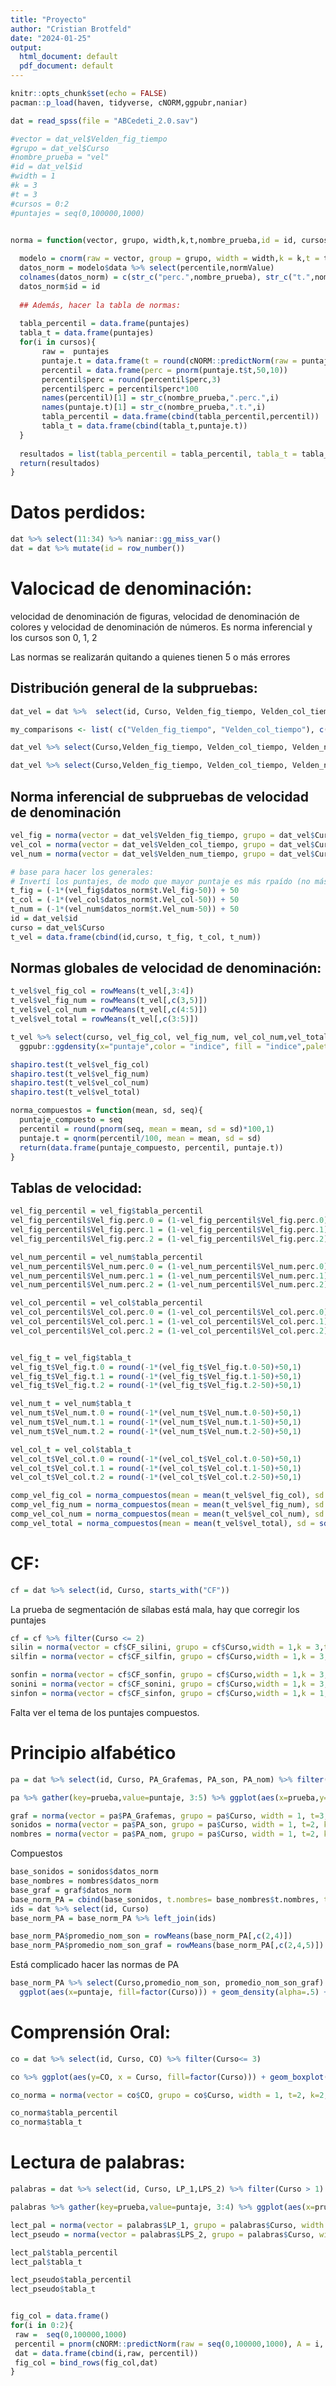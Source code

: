 ---
title: "Proyecto"
author: "Cristian Brotfeld"
date: "2024-01-25"
output:
  html_document: default
  pdf_document: default
---

```{r setup, include=FALSE}
knitr::opts_chunk$set(echo = FALSE)
pacman::p_load(haven, tidyverse, cNORM,ggpubr,naniar)
```

```{r}
dat = read_spss(file = "ABCedeti_2.0.sav")
```


```{r}
#vector = dat_vel$Velden_fig_tiempo
#grupo = dat_vel$Curso
#nombre_prueba = "vel"
#id = dat_vel$id
#width = 1
#k = 3
#t = 3
#cursos = 0:2
#puntajes = seq(0,100000,1000)


norma = function(vector, grupo, width,k,t,nombre_prueba,id = id, cursos,puntajes){
  
  modelo = cnorm(raw = vector, group = grupo, width = width,k = k,t = t)
  datos_norm = modelo$data %>% select(percentile,normValue)
  colnames(datos_norm) = c(str_c("perc.",nombre_prueba), str_c("t.",nombre_prueba))
  datos_norm$id = id
  
  ## Además, hacer la tabla de normas:
  
  tabla_percentil = data.frame(puntajes)
  tabla_t = data.frame(puntajes)
  for(i in cursos){
       raw =  puntajes
       puntaje.t = data.frame(t = round(cNORM::predictNorm(raw = puntajes, A = i, model = modelo),1))
       percentil = data.frame(perc = pnorm(puntaje.t$t,50,10))
       percentil$perc = round(percentil$perc,3)
       percentil$perc = percentil$perc*100
       names(percentil)[1] = str_c(nombre_prueba,".perc.",i)
       names(puntaje.t)[1] = str_c(nombre_prueba,".t.",i)
       tabla_percentil = data.frame(cbind(tabla_percentil,percentil))
       tabla_t = data.frame(cbind(tabla_t,puntaje.t))
  }
  
  resultados = list(tabla_percentil = tabla_percentil, tabla_t = tabla_t, datos_norm = datos_norm)
  return(resultados)
}
```


# Datos perdidos:

```{r}
dat %>% select(11:34) %>% naniar::gg_miss_var()
dat = dat %>% mutate(id = row_number())
```


# Valocicad de denominación:


velocidad de denominación de figuras, velocidad de denominación de colores y velocidad de denominación de números.
Es norma inferencial y los cursos son 0, 1, 2

Las normas se realizarán quitando a quienes tienen 5 o más errores

## Distribución general de la subpruebas:

```{r}
dat_vel = dat %>%  select(id, Curso, Velden_fig_tiempo, Velden_col_tiempo, Velden_num_tiempo, Velden_fig_err, Velden_col_err, Velden_num_err) %>% filter(Velden_fig_err < 5, Velden_num_err < 5, Velden_col_err < 5, Curso <= 2) 
```


```{r fig.width=10,fig.height=8}
my_comparisons <- list( c("Velden_fig_tiempo", "Velden_col_tiempo"), c("Velden_fig_tiempo", "Velden_num_tiempo"), c("Velden_col_tiempo", "Velden_num_tiempo"))

dat_vel %>% select(Curso,Velden_fig_tiempo, Velden_col_tiempo, Velden_num_tiempo) %>% gather(key=prueba,value = puntaje, 2:4) %>% filter(puntaje > 0) %>%  ggboxplot(x="Curso", y="puntaje",color = "prueba", palette = "jco")
```



```{r fig.width=10,fig.height=8}
dat_vel %>% select(Curso,Velden_fig_tiempo, Velden_col_tiempo, Velden_num_tiempo) %>% gather(key=prueba,value = puntaje, 2:4) %>% ggecdf(x="puntaje",color = "prueba", fill = "prueba",palette = "jco") + facet_wrap(~Curso)
```


## Norma inferencial de subpruebas de velocidad de denominación


```{r}
vel_fig = norma(vector = dat_vel$Velden_fig_tiempo, grupo = dat_vel$Curso,width = 1,k = 3,t = 3,nombre_prueba = "Vel_fig",id = dat_vel$id,cursos = 0:2,puntajes = seq(0,84000,1000))
vel_col = norma(vector = dat_vel$Velden_col_tiempo, grupo = dat_vel$Curso,width = 1,k = 3,t = 3,nombre_prueba = "Vel_col",id = dat_vel$id,cursos = 0:2,puntajes = seq(0,84000,1000))
vel_num = norma(vector = dat_vel$Velden_num_tiempo, grupo = dat_vel$Curso,width = 1,k = 3,t = 3,nombre_prueba = "Vel_num",id = dat_vel$id,cursos = 0:2,puntajes = seq(0,84000,1000))
```



```{r}
# base para hacer los generales:
# Invertí los puntajes, de modo que mayor puntaje es más rpaído (no más lento)
t_fig = (-1*(vel_fig$datos_norm$t.Vel_fig-50)) + 50
t_col = (-1*(vel_col$datos_norm$t.Vel_col-50)) + 50
t_num = (-1*(vel_num$datos_norm$t.Vel_num-50)) + 50
id = dat_vel$id
curso = dat_vel$Curso
t_vel = data.frame(cbind(id,curso, t_fig, t_col, t_num))
```



## Normas globales de velocidad de denominación:


```{r}
t_vel$vel_fig_col = rowMeans(t_vel[,3:4])
t_vel$vel_fig_num = rowMeans(t_vel[,c(3,5)])
t_vel$vel_col_num = rowMeans(t_vel[,c(4:5)])
t_vel$vel_total = rowMeans(t_vel[,c(3:5)])
```


```{r}
t_vel %>% select(curso, vel_fig_col, vel_fig_num, vel_col_num,vel_total) %>% gather(key=indice, value=puntaje, 2:5) %>% 
  ggpubr::ggdensity(x="puntaje",color = "indice", fill = "indice",palette = "jco", add="mean") + facet_wrap(~curso)
```


```{r}
shapiro.test(t_vel$vel_fig_col)
shapiro.test(t_vel$vel_fig_num)
shapiro.test(t_vel$vel_col_num)
shapiro.test(t_vel$vel_total)
```


```{r}
norma_compuestos = function(mean, sd, seq){
  puntaje_compuesto = seq
  percentil = round(pnorm(seq, mean = mean, sd = sd)*100,1)
  puntaje.t = qnorm(percentil/100, mean = mean, sd = sd)
  return(data.frame(puntaje_compuesto, percentil, puntaje.t))
}
```

## Tablas de velocidad:


```{r}
vel_fig_percentil = vel_fig$tabla_percentil
vel_fig_percentil$Vel_fig.perc.0 = (1-vel_fig_percentil$Vel_fig.perc.0)
vel_fig_percentil$Vel_fig.perc.1 = (1-vel_fig_percentil$Vel_fig.perc.1)
vel_fig_percentil$Vel_fig.perc.2 = (1-vel_fig_percentil$Vel_fig.perc.2)

vel_num_percentil = vel_num$tabla_percentil
vel_num_percentil$Vel_num.perc.0 = (1-vel_num_percentil$Vel_num.perc.0)
vel_num_percentil$Vel_num.perc.1 = (1-vel_num_percentil$Vel_num.perc.1)
vel_num_percentil$Vel_num.perc.2 = (1-vel_num_percentil$Vel_num.perc.2)

vel_col_percentil = vel_col$tabla_percentil
vel_col_percentil$Vel_col.perc.0 = (1-vel_col_percentil$Vel_col.perc.0)
vel_col_percentil$Vel_col.perc.1 = (1-vel_col_percentil$Vel_col.perc.1)
vel_col_percentil$Vel_col.perc.2 = (1-vel_col_percentil$Vel_col.perc.2)


vel_fig_t = vel_fig$tabla_t
vel_fig_t$Vel_fig.t.0 = round(-1*(vel_fig_t$Vel_fig.t.0-50)+50,1)
vel_fig_t$Vel_fig.t.1 = round(-1*(vel_fig_t$Vel_fig.t.1-50)+50,1)
vel_fig_t$Vel_fig.t.2 = round(-1*(vel_fig_t$Vel_fig.t.2-50)+50,1)

vel_num_t = vel_num$tabla_t
vel_num_t$Vel_num.t.0 = round(-1*(vel_num_t$Vel_num.t.0-50)+50,1)
vel_num_t$Vel_num.t.1 = round(-1*(vel_num_t$Vel_num.t.1-50)+50,1)
vel_num_t$Vel_num.t.2 = round(-1*(vel_num_t$Vel_num.t.2-50)+50,1)

vel_col_t = vel_col$tabla_t
vel_col_t$Vel_col.t.0 = round(-1*(vel_col_t$Vel_col.t.0-50)+50,1)
vel_col_t$Vel_col.t.1 = round(-1*(vel_col_t$Vel_col.t.1-50)+50,1)
vel_col_t$Vel_col.t.2 = round(-1*(vel_col_t$Vel_col.t.2-50)+50,1)
```


```{r}
comp_vel_fig_col = norma_compuestos(mean = mean(t_vel$vel_fig_col), sd = sd(t_vel$vel_fig_col), seq = seq(20,80,1))
comp_vel_fig_num = norma_compuestos(mean = mean(t_vel$vel_fig_num), sd = sd(t_vel$vel_fig_num), seq = seq(20,80,1))
comp_vel_col_num = norma_compuestos(mean = mean(t_vel$vel_col_num), sd = sd(t_vel$vel_col_num), seq = seq(20,80,1))
comp_vel_total = norma_compuestos(mean = mean(t_vel$vel_total), sd = sd(t_vel$vel_total), seq = seq(20,80,1))
```



# CF:


```{r}
cf = dat %>% select(id, Curso, starts_with("CF"))
```


La prueba de segmentación de sílabas está mala, hay que corregir los puntajes

```{r}
cf = cf %>% filter(Curso <= 2)
silin = norma(vector = cf$CF_silini, grupo = cf$Curso,width = 1,k = 3,t = 3,nombre_prueba = "silin",id = cf$id,cursos = 0:2,puntajes = 0:6)
silfin = norma(vector = cf$CF_silfin, grupo = cf$Curso,width = 1,k = 3,t = 3,nombre_prueba = "silfin",id = cf$id,cursos = 0:2,puntajes = 0:6)

sonfin = norma(vector = cf$CF_sonfin, grupo = cf$Curso,width = 1,k = 3,t = 3,nombre_prueba = "sonfin",id = cf$id,cursos = 0:2,puntajes = 0:6)
sonini = norma(vector = cf$CF_sonini, grupo = cf$Curso,width = 1,k = 3,t = 3,nombre_prueba = "sonini",id = cf$id,cursos = 0:2,puntajes = 0:6)
sinfon = norma(vector = cf$CF_sinfon, grupo = cf$Curso,width = 1,k = 1,t = 2,nombre_prueba = "sinfon",id = cf$id,cursos = 0:2,puntajes = 0:12)
```


Falta ver el tema de los puntajes compuestos.


# Principio alfabético


```{r}
pa = dat %>% select(id, Curso, PA_Grafemas, PA_son, PA_nom) %>% filter(Curso<= 2)
```


```{r}
pa %>% gather(key=prueba,value=puntaje, 3:5) %>% ggplot(aes(x=prueba,y=puntaje, fill=factor(Curso))) + geom_boxplot() + theme_bw()
```


```{r}
graf = norma(vector = pa$PA_Grafemas, grupo = pa$Curso, width = 1, t=3, k=3,nombre_prueba = "graf",id = pa$id,cursos = 0:2,puntajes = 0:12)
sonidos = norma(vector = pa$PA_son, grupo = pa$Curso, width = 1, t=2, k=1,nombre_prueba = "sonidos",id = pa$id,cursos = 0:2,puntajes = 0:12)
nombres = norma(vector = pa$PA_nom, grupo = pa$Curso, width = 1, t=2, k=1,nombre_prueba = "nombres",id = pa$id,cursos = 0:2,puntajes = 0:12)
```

Compuestos

```{r}
base_sonidos = sonidos$datos_norm
base_nombres = nombres$datos_norm
base_graf = graf$datos_norm
base_norm_PA = cbind(base_sonidos, t.nombres= base_nombres$t.nombres, t.grafema = base_graf$t.graf)
ids = dat %>% select(id, Curso)
base_norm_PA = base_norm_PA %>% left_join(ids)

base_norm_PA$promedio_nom_son = rowMeans(base_norm_PA[,c(2,4)])
base_norm_PA$promedio_nom_son_graf = rowMeans(base_norm_PA[,c(2,4,5)])
```




Está complicado hacer las normas de PA

```{r}
base_norm_PA %>% select(Curso,promedio_nom_son, promedio_nom_son_graf) %>% gather(key=prueba,value=puntaje, 2:3) %>% 
  ggplot(aes(x=puntaje, fill=factor(Curso))) + geom_density(alpha=.5) +facet_wrap(~prueba) + theme_bw()
```



# Comprensión Oral:


```{r}
co = dat %>% select(id, Curso, CO) %>% filter(Curso<= 3)
```


```{r}
co %>% ggplot(aes(y=CO, x = Curso, fill=factor(Curso))) + geom_boxplot() + theme_bw()
```



```{r}
co_norma = norma(vector = co$CO, grupo = co$Curso, width = 1, t=2, k=2,nombre_prueba = "co",id = co$id,cursos = 0:3,puntajes = 0:9)
```

```{r}
co_norma$tabla_percentil
co_norma$tabla_t
```





# Lectura de palabras:


```{r}
palabras = dat %>% select(id, Curso, LP_1,LPS_2) %>% filter(Curso > 1)
```


```{r}
palabras %>% gather(key=prueba,value=puntaje, 3:4) %>% ggplot(aes(x=prueba,y=puntaje, fill=factor(Curso))) + geom_boxplot() + theme_bw()
```



```{r}
lect_pal = norma(vector = palabras$LP_1, grupo = palabras$Curso, width = 1, t=2, k=1,nombre_prueba = "lectura_palabras",id = palabras$id,cursos = 2:5,puntajes = 0:50)
lect_pseudo = norma(vector = palabras$LPS_2, grupo = palabras$Curso, width = 1, t=3, k=1,nombre_prueba = "lectura_pseudo",id = palabras$id,cursos = 2:5,puntajes = 0:50)
```



```{r}
lect_pal$tabla_percentil
lect_pal$tabla_t

lect_pseudo$tabla_percentil
lect_pseudo$tabla_t
```




```{r}

```






```{r eval=FALSE}
fig_col = data.frame()
for(i in 0:2){
 raw =  seq(0,100000,1000)
 percentil = pnorm(cNORM::predictNorm(raw = seq(0,100000,1000), A = i, model = norm_fig_col),50,10)
 dat = data.frame(cbind(i,raw, percentil))
 fig_col = bind_rows(fig_col,dat)
}
```





